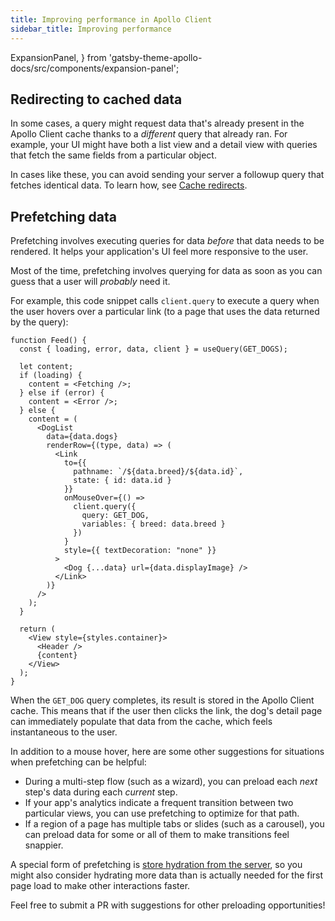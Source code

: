 ```yaml
---
title: Improving performance in Apollo Client
sidebar_title: Improving performance
---
```


  ExpansionPanel,
} from 'gatsby-theme-apollo-docs/src/components/expansion-panel';

## Redirecting to cached data

In some cases, a query might request data that's already present in the Apollo Client cache thanks to a _different_ query that already ran. For example, your UI might have both a list view and a detail view with queries that fetch the same fields from a particular object.

In cases like these, you can avoid sending your server a followup query that fetches identical data. To learn how, see [Cache redirects](../caching/advanced-topics#cache-redirects).

## Prefetching data

Prefetching involves executing queries for data _before_ that data needs to be rendered. It helps your application's UI feel more responsive to the user.

Most of the time, prefetching involves querying for data as soon as you can guess that a user will _probably_ need it.

For example, this code snippet calls `client.query` to execute a query when the user hovers over a particular link (to a page that uses the data returned by the query):

<ExpansionPanel title="Click to expand">

```jsx{19-24}
function Feed() {
  const { loading, error, data, client } = useQuery(GET_DOGS);

  let content;
  if (loading) {
    content = <Fetching />;
  } else if (error) {
    content = <Error />;
  } else {
    content = (
      <DogList
        data={data.dogs}
        renderRow={(type, data) => (
          <Link
            to={{
              pathname: `/${data.breed}/${data.id}`,
              state: { id: data.id }
            }}
            onMouseOver={() =>
              client.query({
                query: GET_DOG,
                variables: { breed: data.breed }
              })
            }
            style={{ textDecoration: "none" }}
          >
            <Dog {...data} url={data.displayImage} />
          </Link>
        )}
      />
    );
  }

  return (
    <View style={styles.container}>
      <Header />
      {content}
    </View>
  );
}
```

</ExpansionPanel>

When the `GET_DOG` query completes, its result is stored in the Apollo Client cache. This means that if the user then clicks the link, the dog's detail page can immediately populate that data from the cache, which feels instantaneous to the user.

In addition to a mouse hover, here are some other suggestions for situations when prefetching can be helpful:

* During a multi-step flow (such as a wizard), you can preload each _next_ step's data during each _current_ step.
* If your app's analytics indicate a frequent transition between two particular views, you can use prefetching to optimize for that path.
* If a region of a page has multiple tabs or slides (such as a carousel), you can preload data for some or all of them to make transitions feel snappier.

A special form of prefetching is [store hydration from the server](./server-side-rendering/#rehydrating-the-client-side-cache), so you might also consider hydrating more data than is actually needed for the first page load to make other interactions faster.

Feel free to submit a PR with suggestions for other preloading opportunities!
